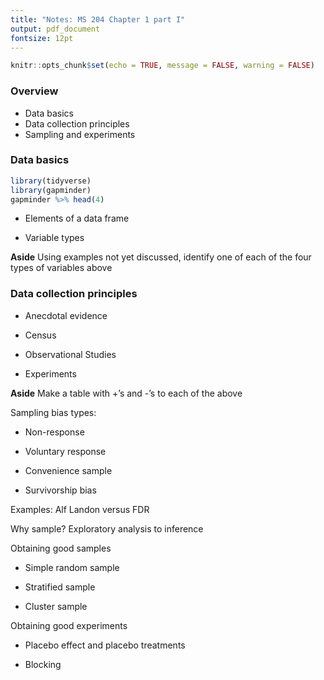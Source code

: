 ```yaml
---
title: "Notes: MS 204 Chapter 1 part I"
output: pdf_document
fontsize: 12pt 
---
```


```r
knitr::opts_chunk$set(echo = TRUE, message = FALSE, warning = FALSE)
```

### Overview

- Data basics
- Data collection principles
- Sampling and experiments

### Data basics


```r
library(tidyverse)
library(gapminder)
gapminder %>% head(4)
```

- Elements of a data frame

\vspace{40pt}

- Variable types

\vspace{40pt}
  
**Aside** Using examples not yet discussed, identify one of each of the four types of variables above

\vspace{40pt}

\newpage 


### Data collection principles

- Anecdotal evidence

- Census

- Observational Studies

- Experiments

\vspace{20pt}

**Aside** Make a table with +'s and -'s to each of the above


\vspace{80pt}


Sampling bias types: 

- Non-response

- Voluntary response

- Convenience sample

- Survivorship bias
    
\vspace{20pt}
  
Examples: Alf Landon versus FDR
  
\vspace{40pt}

Why sample? Exploratory analysis to inference


\vspace{20pt}

Obtaining good samples

- Simple random sample 

- Stratified sample

- Cluster sample
  


\vspace{20pt}

Obtaining good experiments

- Placebo effect and placebo treatments
  
- Blocking
  

